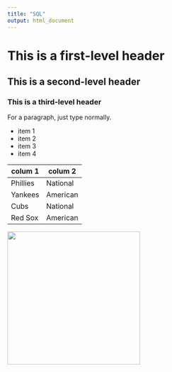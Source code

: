 ```yaml
---
title: "SQL"
output: html_document
---
```


# This is a first-level header
## This is a second-level header
### This is a third-level header

For a paragraph, just type normally.

* item 1
* item 2
* item 3
* item 4

colum 1| colum 2
---|---
Phillies| National
Yankees | American
Cubs | National 
Red Sox | American

<img src="image.jpg" width="300"/>
